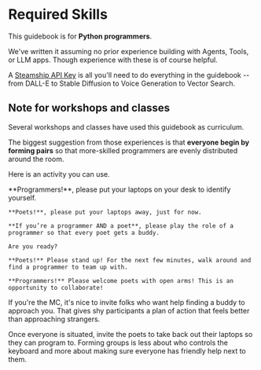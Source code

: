 
<a id="blocks"></a>

# Required Skills

This guidebook is for **Python programmers**.

We've written it assuming no prior experience building with Agents, Tools, or LLM apps. Though experience with these is of course helpful.

A [Steamship API Key](/account/api) is all you'll need to do everything in the guidebook -- from DALL-E to Stable Diffusion to Voice Generation to Vector Search.

## Note for workshops and classes

Several workshops and classes have used this guidebook as curriculum.

The biggest suggestion from those experiences is that **everyone begin by forming pairs** so that more-skilled programmers are evenly distributed around the room.

Here is an activity you can use.

<Callout title="Forming Teams">
    **Programmers!**, please put your laptops on your desk to identify yourself.

    **Poets!**, please put your laptops away, just for now.
    
    **If you’re a programmer AND a poet**, please play the role of a programmer so that every poet gets a buddy.
    
    Are you ready?
    
    **Poets!** Please stand up! For the next few minutes, walk around and find a programmer to team up with.
    
    **Programmers!** Please welcome poets with open arms! This is an opportunity to collaborate!
</Callout>

If you're the MC, it's nice to invite folks who want help finding a buddy to approach you. That gives shy participants a plan of action that feels better than approaching strangers.

Once everyone is situated, invite the poets to take back out their laptops so they can program to. Forming groups is less about who controls the keyboard and more about making sure everyone has friendly help next to them.
